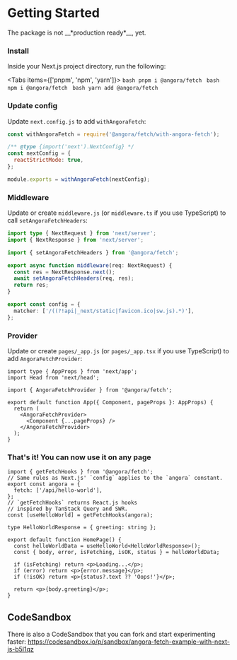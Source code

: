 
# Getting Started

<Callout type="warning" emoji="⚠️">
  The package is not __*production ready*__, yet.
</Callout>

<div className="steps-container">

### Install

Inside your Next.js project directory, run the following:

<Tabs items={['pnpm', 'npm', 'yarn']}>
  <Tab>
    ```bash
    pnpm i @angora/fetch
    ```
  </Tab>
  <Tab>
    ```bash
    npm i @angora/fetch
    ```
  </Tab>
  <Tab>
    ```bash
    yarn add @angora/fetch
    ```
  </Tab>
</Tabs>

### Update config

Update `next.config.js` to add `withAngoraFetch`:

```javascript filename="next.config.js" {1,8} 
const withAngoraFetch = require('@angora/fetch/with-angora-fetch');

/** @type {import('next').NextConfig} */
const nextConfig = {
  reactStrictMode: true,
};

module.exports = withAngoraFetch(nextConfig);
```

### Middleware

Update or create `middleware.js` (or `middleware.ts` if you use TypeScript) to 
call `setAngoraFetchHeaders`:

```typescript filename="middleware.ts" {4,8}
import type { NextRequest } from 'next/server';
import { NextResponse } from 'next/server';

import { setAngoraFetchHeaders } from '@angora/fetch';

export async function middleware(req: NextRequest) {
  const res = NextResponse.next();
  await setAngoraFetchHeaders(req, res);
  return res;
}

export const config = {
  matcher: ['/((?!api|_next/static|favicon.ico|sw.js).*)'],
};
```

### Provider

Update or create `pages/_app.js` (or `pages/_app.tsx` if you use TypeScript) to 
add `AngoraFetchProvider`:

```tsx filename="pages/_app.tsx" {4,8,10}
import type { AppProps } from 'next/app';
import Head from 'next/head';

import { AngoraFetchProvider } from '@angora/fetch';

export default function App({ Component, pageProps }: AppProps) {
  return (
    <AngoraFetchProvider>
      <Component {...pageProps} />
    </AngoraFetchProvider>
  );
}
```

### That's it! You can now use it on any page

```tsx filename="pages/index.tsx"
import { getFetchHooks } from '@angora/fetch';
// Same rules as Next.js' `config` applies to the `angora` constant.
export const angora = {
  fetch: ['/api/hello-world'],
};
// `getFetchHooks` returns React.js hooks
// inspired by TanStack Query and SWR.
const [useHelloWorld] = getFetchHooks(angora);

type HelloWorldResponse = { greeting: string };

export default function HomePage() {
  const helloWorldData = useHelloWorld<HelloWorldResponse>();
  const { body, error, isFetching, isOK, status } = helloWorldData;

  if (isFetching) return <p>Loading...</p>;
  if (error) return <p>{error.message}</p>;
  if (!isOK) return <p>{status?.text ?? 'Oops!'}</p>;

  return <p>{body.greeting}</p>;
}
```

</div>

## CodeSandbox

There is also a CodeSandbox that you can fork and start experimenting faster: 
https://codesandbox.io/p/sandbox/angora-fetch-example-with-next-js-b5l1qz